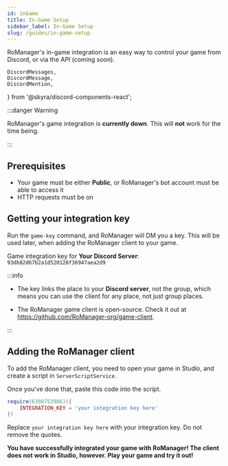 ```yaml
---
id: inGame
title: In-Game Setup
sidebar_label: In-Game Setup
slug: /guides/in-game-setup
---
```


RoManager's in-game integration is an easy way to control your game from Discord, or via the API (coming soon).

	DiscordMessages,
	DiscordMessage,
	DiscordMention,
} from '@skyra/discord-components-react';

:::danger Warning

RoManager's game integration is **currently down**. This will **not** work for the time being.

:::

## Prerequisites

-   Your game must be either **Public**, or RoManager's bot account must be able to access it
-   HTTP requests must be on

## Getting your integration key

Run the `game-key` command, and RoManager will DM you a key. This will be used later, when adding the RoManager client to your game.

<DiscordMessages>
	<DiscordMessage
		author="RoManager"
		verified={true}
		bot={true}
		avatar="https://cdn.discordapp.com/avatars/738035113815834746/73b40ea86f581b9afec7baf83ac38a65.png"
	>
		Game integration key for <b>Your Discord Server</b>:<br />
		<code class="discord-codeblock">93db82d67b2a1d520128f36947aea2d9</code>
	</DiscordMessage>
</DiscordMessages>
<br />

:::info

-   The key links the place to your **Discord server**, not the group, which means you can use the client for any place, not just group places.

-   The RoManager game client is open-source. Check it out at https://github.com/RoManager-org/game-client.

:::

## Adding the RoManager client

To add the RoManager client, you need to open your game in Studio, and create a script in `ServerScriptService`.

Once you've done that, paste this code into the script.

```lua
require(6398753986)({
	INTEGRATION_KEY = 'your integration key here'
})
```

Replace `your integration key here` with your integration key. Do not remove the quotes.

**You have successfully integrated your game with RoManager! The client does not work in Studio, however. Play your game and try it out!**
